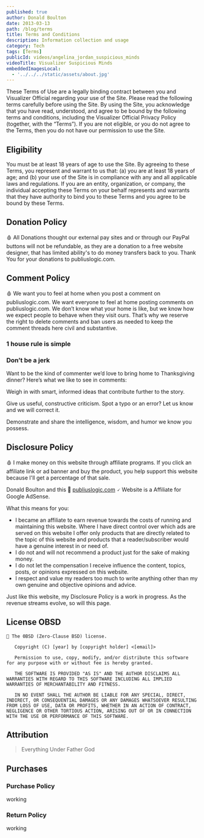 ```yaml
---
published: true
author: Donald Boulton
date: 2013-03-13
path: /blog/terms
title: Terms and Conditions
description: Information collection and usage
category: Tech
tags: [Terms]
publicId: videos/angelina_jordan_suspicious_minds
videoTitle: Visualizer Suspicious Minds
embeddedImagesLocal:
  - '../../../static/assets/about.jpg'
---
```



<GatsbyImage alt="about" image={getImage(props.localImages[0])} />

These Terms of Use are a legally binding contract
between you and Visualizer Official regarding your use of
the Site. Please read the following terms carefully before
using the Site. By using the Site, you acknowledge that you
have read, understood, and agree to be bound by the following
terms and conditions, including the Visualizer Official
Privacy Policy (together, with the “Terms”). If you are not
eligible, or you do not agree to the Terms, then you do not
have our permission to use the Site.

<Section>

## Eligibility

</Section>

<Section>

You must be at least 18 years of age to use the Site. By
agreeing to these Terms, you represent and warrant to us that:
(a) you are at least 18 years of age; and (b) your use of the
Site is in compliance with any and all applicable laws and
regulations. If you are an entity, organization, or company,
the individual accepting these Terms on your behalf represents
and warrants that they have authority to bind you to these
Terms and you agree to be bound by these Terms.

</Section>

<Section>   

## Donation Policy

</Section>

<Section>

🩸 All Donations thought our external pay sites and or through our PayPal buttons will not be refundable, as they are a donation to a free website designer, that has limited ability's to do money transfers back to you. Thank You for your donations to publiuslogic.com.

## Comment Policy

🩸 We want you to feel at home when you post a comment on publiuslogic.com. We want everyone to feel at home posting comments on publiuslogic.com. We don’t know what your home is like, but we know how we expect people to behave when they visit ours. That’s why we reserve the right to delete comments and ban users as needed to keep the comment threads here civil and substantive.

</Section>

### 1 house rule is simple

### Don’t be a jerk

<Section>

Want to be the kind of commenter we’d love to bring home to Thanksgiving dinner? Here’s what we like to see in comments:

Weigh in with smart, informed ideas that contribute further to the story.

Give us useful, constructive criticism. Spot a typo or an error? Let us know and we will correct it.

Demonstrate and share the intelligence, wisdom, and humor we know you possess.

</Section>

## Disclosure Policy

<Section>

🩸 I make money on this website through affiliate programs. If you click an affiliate link or ad banner and buy the
product, you help support this website because I'll get a percentage of that sale.

</Section>

Donald Boulton and this 🔗 [publiuslogic.com](https://publiuslogic.com) 🗸 Website is a Affiliate for Google AdSense.

<Section>

What this means for you:

- I became an affiliate to earn revenue towards the costs of running and maintaining this website. Where I have direct control over which ads are served on this website I offer only products that are directly related to the topic of this website and products that a reader/subscriber would have a genuine interest in or need of.
- I do not and will not recommend a product just for the sake of making money.
- I do not let the compensation I receive influence the content, topics, posts, or opinions expressed on this website.
- I respect and value my readers too much to write anything other than my own genuine and objective opinions and advice.

Just like this website, my Disclosure Policy is a work in progress. As the revenue streams evolve, so will this page.

</Section>

## License OBSD

```git:title=OBSD-License {1,3,5,7,9}
🔰 The 0BSD (Zero-Clause BSD) license.

   Copyright (C) [year] by [copyright holder] <[email]>

   Permission to use, copy, modify, and/or distribute this software for any purpose with or without fee is hereby granted.

   THE SOFTWARE IS PROVIDED "AS IS" AND THE AUTHOR DISCLAIMS ALL WARRANTIES WITH REGARD TO THIS SOFTWARE INCLUDING ALL IMPLIED WARRANTIES OF MERCHANTABILITY AND FITNESS.

   IN NO EVENT SHALL THE AUTHOR BE LIABLE FOR ANY SPECIAL, DIRECT, INDIRECT, OR CONSEQUENTIAL DAMAGES OR ANY DAMAGES WHATSOEVER RESULTING FROM LOSS OF USE, DATA OR PROFITS, WHETHER IN AN ACTION OF CONTRACT, NEGLIGENCE OR OTHER TORTIOUS ACTION, ARISING OUT OF OR IN CONNECTION WITH THE USE OR PERFORMANCE OF THIS SOFTWARE.
```

## Attribution

<Section>

> Everything Under Father God

</Section>

## Purchases

### Purchase Policy

working

### Return Policy

working

<WavyHr className="mt-1 mb-1 text-wine-300" />
